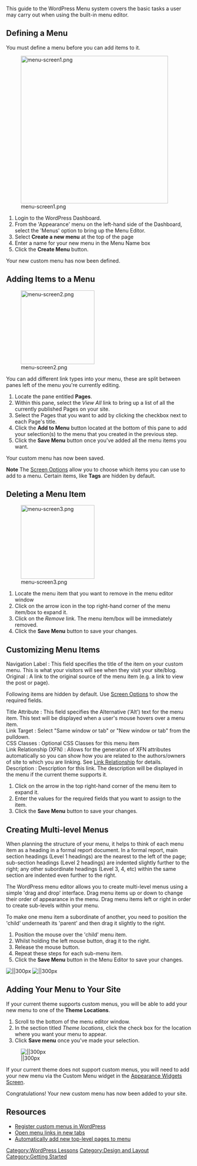 {{Languages|
{{en|WordPress_Menu_User_Guide}}
{{ja|WordPress_Menu_User_Guide}}
}}
This guide to the WordPress Menu system covers the basic tasks a user may carry out when using the built-in menu editor.

== Defining a Menu==

You must define a menu before you can add items to it.

[[Image:menu-screen1.png|400px]] 

# Login to the WordPress Dashboard.
# From the 'Appearance' menu on the left-hand side of the Dashboard, select the 'Menus' option to bring up the Menu Editor. 
# Select '''Create a new menu''' at the top of the page
# Enter a name for your new menu in the Menu Name box
# Click the '''Create Menu''' button.

Your new custom menu has now been defined.

== Adding Items to a Menu ==

[[Image:menu-screen2.png|right|200px]] 

You can add different link types into your menu, these are split between panes left of the menu you're currently editing.  

# Locate the pane entitled '''Pages'''. 
# Within this pane, select the ''View All'' link to bring up a list of all the currently published Pages on your site.
# Select the Pages that you want to add by clicking the checkbox next to each Page's title.
# Click the '''Add to Menu''' button located at the bottom of this pane to add your selection(s) to the menu that you created in the previous step.
# Click the '''Save Menu''' button once you've added all the menu items you want.

Your custom menu has now been saved.

<strong>Note</strong> The [[Administration_Screens#Screen_Options|Screen Options]] allow you to choose which items you can use to add to a menu. Certain items, like <strong>Tags</strong> are hidden by default.

==Deleting a Menu Item==

[[Image:menu-screen3.png|right|200px]] 

# Locate the menu item that you want to remove in the menu editor window
# Click on the arrow  icon in the top right-hand corner of the menu item/box to expand it.
# Click on the ''Remove'' link. The menu item/box will be immediately removed.
# Click the '''Save Menu''' button to save your changes.

==Customizing Menu Items==

;Navigation Label : This field specifies the title of the item on your custom menu. This is what your visitors will see when they visit your site/blog.
;Original : A link to the original source of the menu item (e.g. a link to view the post or page).

Following items are hidden by default. Use [[Administration_Screens#Screen_Options|Screen Options]] to show the required fields.

;Title Attribute : This field specifies the Alternative ('Alt') text for the menu item. This text will be displayed when a user's mouse hovers over a menu item.
;Link Target : Select "Same window or tab" or "New window or tab" from the pulldown.
;CSS Classes : Optional CSS Classes for this menu item
;Link Relationship (XFN) : Allows for the generation of XFN attributes automatically so you can show how you are related to the authors/owners of site to which you are linking.  See [[Links_Add_New_Screen#Link_Relationship_.28XFN.29 Link Relationship|Link Relationship]] for details.
;Description : Description for this link.  The description will be displayed in the menu if the current theme supports it.

# Click on the arrow in the top right-hand corner of the menu item to expand it.
# Enter the values for the required fields that you want to assign to the item.
# Click the '''Save Menu''' button to save your changes.

==Creating Multi-level Menus==

When planning the structure of your menu, it helps to think of each menu item as a heading in a formal report document. In a formal report, main section headings (Level 1 headings) are the nearest to the left of the page; sub-section headings (Level 2 headings) are indented slightly further to the right; any other subordinate headings (Level 3, 4, etc) within the same section are indented even further to the right.

The WordPress menu editor allows you to create multi-level menus using a simple 'drag and drop' interface. Drag menu items up or down to change their order of appearance in the menu. Drag menu items left or right in order to create sub-levels within your menu. 

To make one menu item a subordinate of another, you need to position the 'child' underneath its 'parent' and then drag it slightly to the right.

# Position the mouse over the 'child' menu item. 
# Whilst holding the left mouse button, drag it to the right.
# Release the mouse button. 
# Repeat these steps for each sub-menu item.
# Click the '''Save Menu''' button in the Menu Editor to save your changes.

[[Image:menu-screen4.png|||300px]]  [[Image:menu-screen5.png|||300px]] 


==Adding Your Menu to Your Site==

If your current theme supports custom menus, you will be able to add your new menu to one of the '''Theme Locations'''.

# Scroll to the bottom of the menu editor window.
# In the section titled ''Theme locations'', click the check box for the location where you want your menu to appear.
# Click '''Save menu''' once you've made your selection.

[[Image:menu-screen6.png|||300px]] 

If your current theme does not support custom menus, you will need to add your new menu via the Custom Menu widget in the [[Appearance_Widgets_Screen|Appearance Widgets Screen]].

Congratulations! Your new custom menu has now been added to your site.

==Resources==

* [https://wpza.net/how-to-add-custom-menus-in-wordpress/ Register custom menus in WordPress]
* [https://wpza.net/how-to-open-menu-link-in-a-new-tab-in-wordpress/ Open menu links in new tabs]
* [https://wpza.net/automatically-add-new-top-level-pages-to-the-menu/ Automatically add new top-level pages to menu]

[[Category:WordPress Lessons]]
[[Category:Design and Layout]] 
[[Category:Getting Started]]